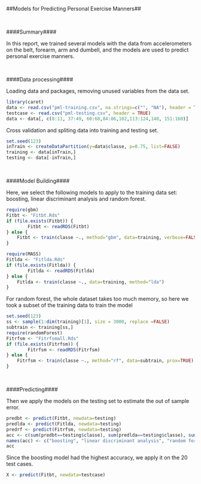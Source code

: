 ##Models for Predicting Personal Exercise Manners##

<br>

####Summary####

In this report, we trained several models with the data from accelerometers on the belt, forearm, arm and dumbell, and the models are used to predict personal exercise manners.

<br>

####Data processing####

Loading data and packages, removing unused variables from the data set.

```{r, cache=TRUE}
library(caret)
data <- read.csv("pml-training.csv", na.strings=c("", "NA"), header = TRUE)
testcase <- read.csv("pml-testing.csv", header = TRUE)
data <- data[, c(8:11, 37:49, 60:68,84:86,102,113:124,140, 151:160)]
```

Cross validation and spliting data into training and testing set.

```{r, cache=TRUE}
set.seed(123)
inTrain <- createDataPartition(y=data$classe, p=0.75, list=FALSE)
training <- data[inTrain,]
testing <- data[-inTrain,]
```

<br>

####Model Building####

Here, we select the following models to apply to the training data set: boosting, linear discriminant analysis and random forest.

```{r, cache=TRUE}
require(gbm)
Fitbt <- "Fitbt.Rds"
if (file.exists(Fitbt)) {
        Fitbt <- readRDS(Fitbt)
} else {
    Fitbt <- train(classe ~., method="gbm", data=training, verbose=FALSE)
}
```

```{r, cache=TRUE}
require(MASS)
Fitlda <- "Fitlda.Rds"
if (file.exists(Fitlda)) {
        Fitlda <- readRDS(Fitlda)
} else {
    Fitlda <- train(classe ~., data=training, method="lda")
}
```

For random forest, the whole dataset takes too much memory, so here we took a subset of the training data to train the model

```{r, cache=TRUE, results='hide'}
set.seed(123)
ss <- sample(1:dim(training)[1], size = 3000, replace =FALSE)
subtrain <- training[ss,]
require(randomForest)
Fitrfsm <- "Fitrfsmall.Rds"
if (file.exists(Fitrfsm)) {
        Fitrfsm <- readRDS(Fitrfsm)
} else {
    Fitrfsm <- train(classe ~., method="rf", data=subtrain, prox=TRUE)
}

```

<br>

####Predicting####

Then we apply the models on the testing set to estimate the out of sample error.

```{r, cache=TRUE}
predbt <- predict(Fitbt, newdata=testing)
predlda <- predict(Fitlda, newdata=testing)
predrf <- predict(Fitrfsm, newdata=testing)
acc <- c(sum(predbt==testing$classe), sum(predlda==testing$classe), sum(predrf==testing$classe))/dim(testing)[1]
names(acc) <- c("boosting", "linear discriminant analysis", "random forest")
acc
```

Since the boosting model had the highest accuracy, we apply it on the 20 test cases.

```{r, cache=TRUE}
X <- predict(Fitbt, newdata=testcase)
```

